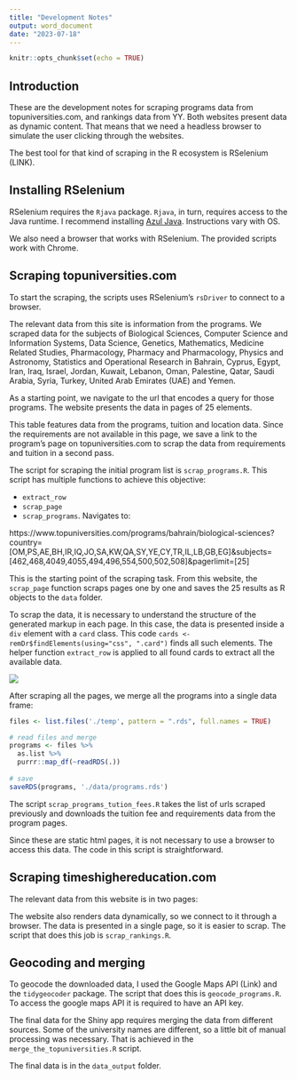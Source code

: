 ```yaml
---
title: "Development Notes"
output: word_document
date: "2023-07-18"
---
```


```r
knitr::opts_chunk$set(echo = TRUE)
```

## Introduction

These are the development notes for scraping programs data from topuniversities.com, and rankings data from YY. Both websites present data as dynamic content. That means that we need a headless browser to simulate the user clicking through the websites. 

The best tool for that kind of scraping in the R ecosystem is RSelenium (LINK).

## Installing RSelenium

RSelenium requires the `Rjava` package. `Rjava`, in turn, requires access to the Java runtime. I recommend installing [Azul Java](https://www.azul.com/downloads/#zulu). Instructions vary with OS. 

We also need a browser that works with RSelenium. The provided scripts work with Chrome.

## Scraping topuniversities.com

To start the scraping, the scripts uses RSelenium's `rsDriver` to connect to a browser.

The relevant data from this site is information from the programs. We scraped data for the subjects of Biological Sciences, Computer Science and Information Systems, Data Science, Genetics, Mathematics, Medicine Related Studies, Pharmacology, Pharmacy and Pharmacology, Physics and Astronomy, Statistics and Operational Research in Bahrain, Cyprus, Egypt, Iran, Iraq, Israel, Jordan, Kuwait, Lebanon, Oman, Palestine, Qatar, Saudi Arabia, Syria, Turkey, United Arab Emirates (UAE) and Yemen.

As a starting point, we navigate to the url that encodes a query for those programs. The website presents the data in pages of 25 elements. 

This table features data from the programs, tuition and location data. Since the requirements are not available in this page, we save a link to the program's page on topuniversities.com to scrap the data from requirements and tuition in a second pass.

The script for scraping the initial program list is `scrap_programs.R`. This script has multiple functions to achieve this objective:

- `extract_row`
- `scrap_page`
- `scrap_programs`. Navigates to:

https://www.topuniversities.com/programs/bahrain/biological-sciences?country=[OM,PS,AE,BH,IR,IQ,JO,SA,KW,QA,SY,YE,CY,TR,IL,LB,GB,EG]&subjects=[462,468,4049,4055,494,496,554,500,502,508]&pagerlimit=[25]

This is the starting point of the scraping task. From this website, the `scrap_page` function scraps pages one by one and saves the 25 results as R objects to the `data` folder.

To scrap the data, it is necessary to understand the structure of the generated markup in each page. In this case, the data is presented inside a `div` element with a `card` class. This code `cards <- remDr$findElements(using="css", ".card")` finds all such elements. The helper function `extract_row` is applied to all found cards to extract all the available data.

![](./card.png)

After scraping all the pages, we merge all the programs into a single data frame:

```r
files <- list.files('./temp', pattern = ".rds", full.names = TRUE)

# read files and merge
programs <- files %>%
  as.list %>%
  purrr::map_df(~readRDS(.))
 
# save
saveRDS(programs, './data/programs.rds')
```


The script `scrap_programs_tution_fees.R` takes the list of urls scraped previously and downloads the tuition fee and requirements data from the program pages. 

Since these are static html pages, it is not necessary to use a browser to access this data. The code in this script is straightforward.


## Scraping timeshighereducation.com

The relevant data from this website is in two pages:

The website also renders data dynamically, so we connect to it through a browser. The data is presented in a single page, so it is easier to scrap. The script that does this job is `scrap_rankings.R`.


## Geocoding and merging

To geocode the downloaded data, I used the Google Maps API (Link) and the `tidygeocoder` package. The script that does this is `geocode_programs.R`. To access the google maps API it is required to have an API key.

The final data for the Shiny app requires merging the data from different sources. Some of the university names are different, so a little bit of manual processing was necessary. That is achieved in the `merge_the_topuniversities.R` script.

The final data is in the `data_output` folder.


